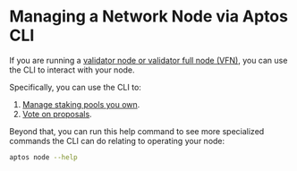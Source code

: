 # Managing a Network Node via Aptos CLI

If you are running a [validator node or validator full node (VFN)](../../index.mdx), you can use the CLI to interact with your node.

Specifically, you can use the CLI to:

1. [Manage staking pools you own](../../network/nodes/validator-node/connect-nodes/staking-pool-operations.mdx).
2. [Vote on proposals](../../index.mdx).

Beyond that, you can run this help command to see more specialized commands the CLI can do relating to operating your node:

```bash filename="Terminal"
aptos node --help
```
